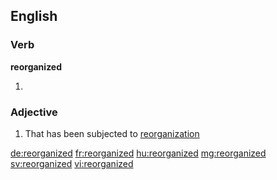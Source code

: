 ==English==

===Verb===
'''reorganized'''

# {{en-past of|reorganize}}

===Adjective===
{{en-adj}}

# That has been subjected to [[reorganization]]

[[de:reorganized]]
[[fr:reorganized]]
[[hu:reorganized]]
[[mg:reorganized]]
[[sv:reorganized]]
[[vi:reorganized]]